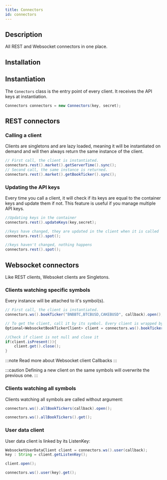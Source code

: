 ```yaml
---
title: Connectors
id: connectors
---
```



<RepoBadges artifact="connectors" />

## Description

All REST and Websocket connectors in one place.

## Installation

<ArtifactInstall repo="connectors" />

## Instantiation

The `Conectors` class is the entry point of every client. It receives the API keys at instantiation.

```java
Connectors connectors = new Connectors(key, secret);
```

## REST connectors

### Calling a client

Clients are singletons and are lazy loaded, meaning it will be instantiated on demand and will then always return the same instance of the client.

```java
// First call, the client is instantiated.
connectors.rest().market().getServerTime().sync();
// Second call, the same instance is returned.
connectors.rest().market().getBookTicker().sync();
```

### Updating the API keys

Every time you call a client, it will check if its keys are equal to the container keys and update them if not. This feature is useful if you manage multiple API keys.

```java
//Updating keys in the container
connectors.rest().updateKeys(key,secret);

//keys have changed, they are updated in the client when it is called
connectors.rest().spot();

//keys haven't changed, nothing happens
connectors.rest().spot();
```

## Websocket connectors

Like REST clients, Websoket clients are Singletons.

### Clients watching specific symbols

Every instance will be attached to it's symbol(s).

```java
// First call, the client is instantiated.
connectors.ws().bookTicker("BNBBTC,BTCBUSD,CAKEBUSD", callback).open();

// To get the client, call it by its symbol. Every client is wrapped by an Optional object.
Optional<WebsocketBookTickerClient> client = connectors.ws().bookTicker("BNBBTC,BTCBUSD,CAKEBUSD");

//Check if client is not null and close it
if(client.isPresent()){
    client.get().close();
}
```

:::note
Read more about Websocket client <Link to="/docs/endpoints/websocket#event-callback">Callbacks</Link>
:::

:::caution
Defining a new client on the same symbols will overwrite the previous one.
:::

### Clients watching all symbols

Clients watching all symbols are called without argument:

```java
connectors.ws().allBookTickers(callback).open();

connectors.ws().allBookTickers().get();
```

### User data client

User data client is linked by its ListenKey:

```java
WebsocketUserDataClient client = connectors.ws().user(callback);
key : String = client.getListenKey();

client.open();

connectors.ws().user(key).get();
```
